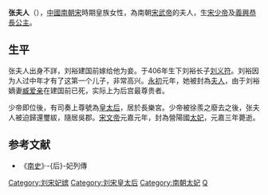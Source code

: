 '''张夫人'''（{{bd|4世纪|？|426年|catIdx=Z}}），[[中國|中國]][[南朝宋|南朝宋]]時期皇族女性，為南朝[[宋武帝|宋武帝]]的夫人，生[[刘义符|宋少帝]]及[[劉惠媛|義興恭長公主]]。

== 生平 ==
张夫人出身不詳，刘裕建国前嫁给他为妾。于406年生下刘裕长子[[刘义符|刘义符]]。刘裕因为人过中年才有了这第一个儿子，非常高兴。[[永初_(刘宋)|永初]]元年，她被封為[[夫人_(位号)|夫人]]，由于刘裕嫡妻[[臧爱亲|臧爱亲]]在建国前已死，实际上为后宫最尊贵者。

少帝即位後，有司奏上尊號為[[皇太后|皇太后]]，居於長樂宮。少帝被徐羨之廢去之後，张夫人被迫歸還璽紱，隨居吳郡。[[宋文帝|宋文帝]]元嘉元年，封為營陽國[[太妃|太妃]]，元嘉三年薨逝。

==参考文献==
*《[[南史|南史]]》·-{后}-妃列傳
{{南朝皇后}}
{{DEFAULTSORT:Z}}
[[Category:刘宋妃嫔|Category:刘宋妃嫔]]
[[Category:刘宋皇太后|Category:刘宋皇太后]]
[[Category:南朝太妃|Category:南朝太妃]]
[[Category:张姓|Q]]